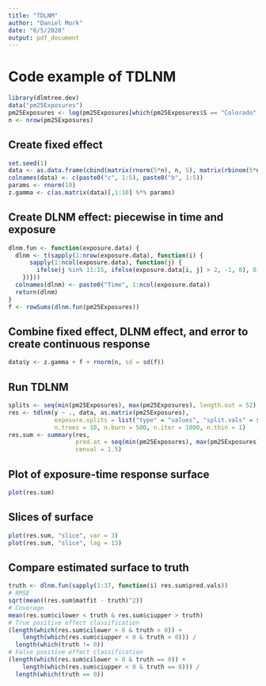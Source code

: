 ```yaml
---
title: "TDLNM"
author: "Daniel Mork"
date: "6/5/2020"
output: pdf_document
---
```


# Code example of TDLNM
```r
library(dlmtree.dev)
data("pm25Exposures")
pm25Exposures <- log(pm25Exposures[which(pm25Exposures$S == "Colorado"),-c(1:2)])[,1:37]
n <- nrow(pm25Exposures)
```

## Create fixed effect
```r
set.seed(1)
data <- as.data.frame(cbind(matrix(rnorm(5*n), n, 5), matrix(rbinom(5*n, 1, .5), n, 5)))
colnames(data) <- c(paste0("c", 1:5), paste0("b", 1:5))
params <- rnorm(10)
z.gamma <- c(as.matrix(data)[,1:10] %*% params) 
```

## Create DLNM effect: piecewise in time and exposure
```r
dlnm.fun <- function(exposure.data) {
  dlnm <- t(sapply(1:nrow(exposure.data), function(i) {
      sapply(1:ncol(exposure.data), function(j) {
        ifelse(j %in% 11:15, ifelse(exposure.data[i, j] > 2, -1, 0), 0)
    })}))
  colnames(dlnm) <- paste0("Time", 1:ncol(exposure.data))
  return(dlnm)
}
f <- rowSums(dlnm.fun(pm25Exposures))
```

## Combine fixed effect, DLNM effect, and error to create continuous response
```r
data$y <- z.gamma + f + rnorm(n, sd = sd(f))
```

## Run TDLNM
```r
splits <- seq(min(pm25Exposures), max(pm25Exposures), length.out = 52)[-c(1,52)]
res <- tdlnm(y ~ ., data, as.matrix(pm25Exposures),
             exposure.splits = list("type" = "values", "split.vals" = splits),
             n.trees = 10, n.burn = 500, n.iter = 1000, n.thin = 1)
res.sum <- summary(res,
                   pred.at = seq(min(pm25Exposures), max(pm25Exposures), length.out = 102), 
                   cenval = 1.5)
```

## Plot of exposure-time response surface
```r
plot(res.sum)
```

\newpage
## Slices of surface
```r
plot(res.sum, "slice", var = 3)
plot(res.sum, "slice", lag = 13)
```

## Compare estimated surface to truth
```r
truth <- dlnm.fun(sapply(1:37, function(i) res.sum$pred.vals))
# RMSE
sqrt(mean((res.sum$matfit - truth)^2))
# Coverage
mean(res.sum$cilower < truth & res.sum$ciupper > truth)
# True positive effect classification
(length(which(res.sum$cilower > 0 & truth > 0)) + 
    length(which(res.sum$ciupper < 0 & truth < 0))) /
  length(which(truth != 0))
# False positive effect classification
(length(which(res.sum$cilower > 0 & truth == 0)) + 
    length(which(res.sum$ciupper < 0 & truth == 0))) /
  length(which(truth == 0))
```

